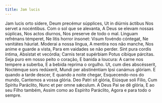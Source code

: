 ```yaml
---
title: Jam lucis
---
```


<div class="side-by-side not-content">
  <span>
    Jam lucis orto sídere, Deum precémur súpplices, Ut in diúrnis áctibus Nos
    servet a nocéntibus.
  </span>
  <span>
    Com o sol que se alevanta, A Deus se elevam nossas súplicas, Nos actos
    diurnos, Nos preserve de todo o mal.
  </span>
  <span>
    Linguam refrénans témperet, Ne litis horror ínsonet: Visum fovéndo cóntegat,
    Ne vanitátes háuriat.
  </span>
  <span>
    Moderai a nossa língua, A mentira nos não manche, Nos anime e guarde a
    vista, Para em vaidades se não perder.
  </span>
  <span>
    Sint pura cordis íntima, Absístat et vecórdia; Carnis terat supérbiam Potus
    cibíque párcitas.
  </span>
  <span>
    Seja puro em nosso peito o coração, E banida a loucura: A carne nos tempere
    a suberba, E a bebida reprima o orgulho.
  </span>
  <span>
    Ut, cum dies abscésserit, Noctémque sors redúxerit, Mundi per abstinéntiam
    Ipsi canámus glóriam.
  </span>
  <span>
    E quando a tarde descer, E quando a noite chegar, Esquecendo-nos do mundo,
    Cantemos a vossa glória.
  </span>
  <span>
    Deo Patri sit glória, Eiúsque soli Fílio, Cum Spíritu Paráclito, Nunc et per
    omne sǽculum.
  </span>
  <span>
    A Deus Pai se dê glória, E ao seu Filho também, Assim como ao Espírito
    Paráclito, Agora e para todo o sempre.
  </span>
</div>
